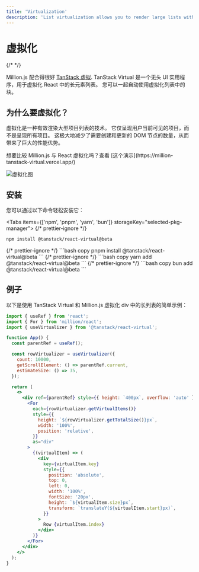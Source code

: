 ```yaml
---
title: 'Virtualization'
description: 'List virtualization allows you to render large lists without performance issues.'
---
```



# 虚拟化

{/* <AutomaticModeWarning /> */}

Million.js 配合得很好 [TanStack 虚拟](https://tanstack.com/virtual/v3/docs/guide/introduction). TanStack Virtual 是一个无头 UI 实用程序，用于虚拟化 React 中的长元素列表。 您可以一起自动使用虚拟化列表中的块。

## 为什么要虚拟化？

虚拟化是一种有效渲染大型项目列表的技术。 它仅呈现用户当前可见的项目，而不是呈现所有项目。 这极大地减少了需要创建和更新的 DOM 节点的数量，从而带来了巨大的性能优势。

<Callout type="info">
  想要比较 Million.js 与 React 虚拟化吗？查看 [这个演示](https://million-tanstack-virtual.vercel.app/)
</Callout>

![虚拟化图](/virtualized.png)

## 安装

您可以通过以下命令轻松安装它：

<Tabs items={['npm', 'pnpm', 'yarn', 'bun']} storageKey="selected-pkg-manager">
  {/* prettier-ignore */}
  <Tab>
  ```bash copy
  npm install @tanstack/react-virtual@beta
  ```
  </Tab>
  {/* prettier-ignore */}
  <Tab>
  ```bash copy
  pnpm install @tanstack/react-virtual@beta
  ```
  </Tab>
  {/* prettier-ignore */}
  <Tab>
  ```bash copy
  yarn add @tanstack/react-virtual@beta
  ```
  </Tab>
  {/* prettier-ignore */}
  <Tab>
  ```bash copy
  bun add @tanstack/react-virtual@beta
  ```
  </Tab>
</Tabs>

## 例子

以下是使用 TanStack Virtual 和 Million.js 虚拟化 div 中的长列表的简单示例：

```jsx
import { useRef } from 'react';
import { For } from 'million/react';
import { useVirtualizer } from '@tanstack/react-virtual';

function App() {
  const parentRef = useRef();

  const rowVirtualizer = useVirtualizer({
    count: 10000,
    getScrollElement: () => parentRef.current,
    estimateSize: () => 35,
  });

  return (
    <>
      <div ref={parentRef} style={{ height: `400px`, overflow: 'auto' }}>
        <For
          each={rowVirtualizer.getVirtualItems()}
          style={{
            height: `${rowVirtualizer.getTotalSize()}px`,
            width: '100%',
            position: 'relative',
          }}
          as="div"
        >
          {(virtualItem) => (
            <div
              key={virtualItem.key}
              style={{
                position: 'absolute',
                top: 0,
                left: 0,
                width: '100%',
                fontSize: '20px',
                height: `${virtualItem.size}px`,
                transform: `translateY(${virtualItem.start}px)`,
              }}
            >
              Row {virtualItem.index}
            </div>
          )}
        </For>
      </div>
    </>
  );
}
```
